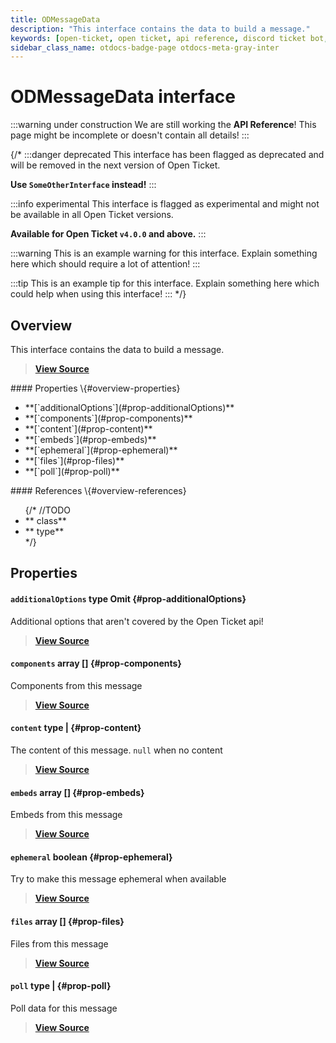 ```yaml
---
title: ODMessageData
description: "This interface contains the data to build a message."
keywords: [open-ticket, open ticket, api reference, discord ticket bot, interface]
sidebar_class_name: otdocs-badge-page otdocs-meta-gray-inter
---
```

<head>
    <link rel="apple-touch-icon" href="/img/logo_vertical.png"/>
</head>

# ODMessageData <M color="gray">interface</M>

:::warning under construction
We are still working the **API Reference**! This page might be incomplete or doesn't contain all details!
:::

{/*
:::danger deprecated
This interface has been flagged as deprecated and will be removed in the next version of Open Ticket.

**Use `SomeOtherInterface` instead!**
:::

:::info experimental
This interface is flagged as experimental and might not be available in all Open Ticket versions.

**Available for Open Ticket `v4.0.0` and above.**
:::

:::warning
This is an example warning for this interface. Explain something here which should require a lot of attention!
:::

:::tip
This is an example tip for this interface. Explain something here which could help when using this interface!
:::
*/}

## Overview
This interface contains the data to build a message.

> [**View Source**](https://otgithub.dj-dj.be/tree/main/src/core/api/modules/builder.ts#L860)

<FlexHorizontal>
<div style={{width:"50%"}}>
    #### Properties \{#overview-properties}
    <ul>
        <li>**[`additionalOptions`](#prop-additionalOptions)**</li>
        <li>**[`components`](#prop-components)**</li>
        <li>**[`content`](#prop-content)**</li>
        <li>**[`embeds`](#prop-embeds)**</li>
        <li>**[`ephemeral`](#prop-ephemeral)**</li>
        <li>**[`files`](#prop-files)**</li>
        <li>**[`poll`](#prop-poll)**</li>
    </ul>
</div>
<div style={{width:"50%"}}>
    #### References \{#overview-references}
    <ul>
        {/*
        //TODO
        <li>**<code><ApiUrl url="class:ODId" label="api.ODId"/></code> <M color="purple">class</M>**</li>
        <li>**<code><ApiUrl url="type:ODExampleType" label="api.ODExampleType"/></code> <M color="brown">type</M>**</li>
        */}
    </ul>
</div>
</FlexHorizontal>

## Properties
<Divider></Divider>
#### `additionalOptions` <M color="brown">type</M> <ApiBlock>Omit</ApiBlock> \{#prop-additionalOptions}
Additional options that aren't covered by the Open Ticket api!

> [**View Source**](https://otgithub.dj-dj.be/tree/main/src/core/api/modules/builder.ts#L876)

<Divider></Divider>
#### `components` <M color="pink">array</M> <ApiBlock><ApiUrl url="interface:ODComponentBuildResult" label="api.ODComponentBuildResult"/>[]</ApiBlock> \{#prop-components}
Components from this message

> [**View Source**](https://otgithub.dj-dj.be/tree/main/src/core/api/modules/builder.ts#L871)

<Divider></Divider>
#### `content` <M color="brown">type</M> <ApiBlock><ApiUrl url="js:null" label="null"/>|<ApiUrl url="js:string" label="string"/></ApiBlock> \{#prop-content}
The content of this message. `null` when no content

> [**View Source**](https://otgithub.dj-dj.be/tree/main/src/core/api/modules/builder.ts#L862)

<Divider></Divider>
#### `embeds` <M color="pink">array</M> <ApiBlock><ApiUrl url="interface:ODEmbedBuildResult" label="api.ODEmbedBuildResult"/>[]</ApiBlock> \{#prop-embeds}
Embeds from this message

> [**View Source**](https://otgithub.dj-dj.be/tree/main/src/core/api/modules/builder.ts#L869)

<Divider></Divider>
#### `ephemeral` <M color="red">boolean</M> <ApiBlock><ApiUrl url="js:boolean" label="boolean"/></ApiBlock> \{#prop-ephemeral}
Try to make this message ephemeral when available

> [**View Source**](https://otgithub.dj-dj.be/tree/main/src/core/api/modules/builder.ts#L866)

<Divider></Divider>
#### `files` <M color="pink">array</M> <ApiBlock><ApiUrl url="interface:ODFileBuildResult" label="api.ODFileBuildResult"/>[]</ApiBlock> \{#prop-files}
Files from this message

> [**View Source**](https://otgithub.dj-dj.be/tree/main/src/core/api/modules/builder.ts#L873)

<Divider></Divider>
#### `poll` <M color="brown">type</M> <ApiBlock><ApiUrl url="js:null" label="null"/>|<ApiUrl url="https://discord.js.org/docs/packages/discord.js/main/PollData:Interface" label="discord.PollData"/></ApiBlock> \{#prop-poll}
Poll data for this message

> [**View Source**](https://otgithub.dj-dj.be/tree/main/src/core/api/modules/builder.ts#L864)

<Divider></Divider>
